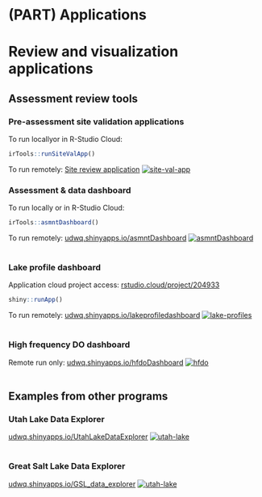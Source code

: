 # (PART) Applications {-}


# Review and visualization applications

## Assessment review tools

### Pre-assessment site validation applications

To run locallyor in R-Studio Cloud:
```r
irTools::runSiteValApp()
```

To run remotely:
[Site review application](https://udwq.shinyapps.io/site-review-demo/)
[![site-val-app](99-other-files/images/site-val-app.PNG)](https://udwq.shinyapps.io/site-review-demo/)


### Assessment & data dashboard
To run locally or in R-Studio Cloud:
```r
irTools::asmntDashboard()
```
To run remotely:
[udwq.shinyapps.io/asmntDashboard](https://udwq.shinyapps.io/asmntDashboard/)
[![asmntDashboard](99-other-files/images/asmntDashboard.PNG)](https://udwq.shinyapps.io/asmntDashboard/)
<br><br>


### Lake profile dashboard
Application cloud project access:
[rstudio.cloud/project/204933](https://rstudio.cloud/project/204933)
```r
shiny::runApp()
```

To run remotely:
[udwq.shinyapps.io/lakeprofiledashboard](https://udwq.shinyapps.io/lakeprofiledashboard/)
[![lake-profiles](99-other-files/images/lake-profiles.PNG)](https://udwq.shinyapps.io/lakeprofiledashboard/)
<br><br>

### High frequency DO dashboard
Remote run only:
[udwq.shinyapps.io/hfdoDashboard](https://udwq.shinyapps.io/hfdoDashboard/)
[![hfdo](99-other-files/images/hfdo.PNG)](https://udwq.shinyapps.io/hfdoDashboard/)
<br><br>

## Examples from other programs
### Utah Lake Data Explorer
[udwq.shinyapps.io/UtahLakeDataExplorer](https://udwq.shinyapps.io/UtahLakeDataExplorer/)
[![utah-lake](99-other-files/images/utah-lake.PNG)](https://udwq.shinyapps.io/UtahLakeDataExplorer/)
<br><br>

### Great Salt Lake Data Explorer
[udwq.shinyapps.io/GSL_data_explorer](https://udwq.shinyapps.io/GSL_data_explorer/)
[![utah-lake](99-other-files/images/gsl.PNG)](https://udwq.shinyapps.io/GSL_data_explorer/)
<br><br>



